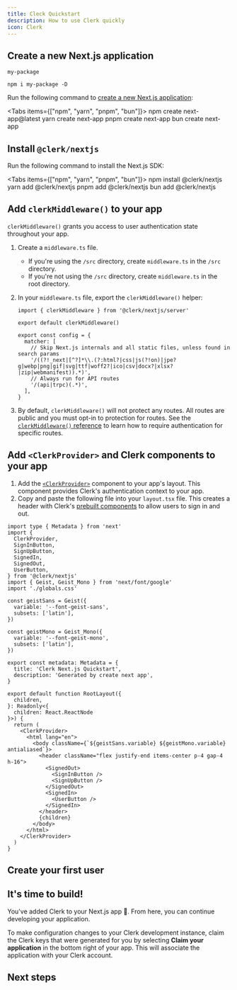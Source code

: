 ```yaml
---
title: Cleck Quickstart
description: How to use Clerk quickly
icon: Clerk
---
```



## Create a new Next.js application

```package-install
my-package
```

```package-install
npm i my-package -D
```

Run the following command to [create a new Next.js application](https://nextjs.org/docs/getting-started/installation):

<Tabs items={["npm", "yarn", "pnpm", "bun"]}>
  <Tab value="npm">
    <CodeBlock lang="bash" title="terminal">
      npm create next-app@latest
    </CodeBlock>
  </Tab>
  <Tab value="yarn">
    <CodeBlock lang="bash" title="terminal">
      yarn create next-app
    </CodeBlock>
  </Tab>
  <Tab value="pnpm">
      <CodeBlock lang="bash" title="terminal">
      pnpm create next-app
    </CodeBlock>
  </Tab>
  <Tab value="bun">
      <CodeBlock lang="bash" title="terminal">
      bun create next-app
    </CodeBlock>
  </Tab>
</Tabs>

## Install `@clerk/nextjs`

Run the following command to install the Next.js SDK:

<Tabs items={["npm", "yarn", "pnpm", "bun"]}>
  <Tab value="npm">
    <CodeBlock lang="bash" title="terminal">
      npm install @clerk/nextjs
    </CodeBlock>
  </Tab>
  <Tab value="yarn">
    <CodeBlock lang="bash" title="terminal">
      yarn add @clerk/nextjs
    </CodeBlock>
  </Tab>
  <Tab value="pnpm">
    <CodeBlock lang="bash" title="terminal">
      pnpm add @clerk/nextjs
    </CodeBlock>
  </Tab>
  <Tab value="bun">
    <CodeBlock lang="bash" title="terminal">
      bun add @clerk/nextjs
    </CodeBlock>
  </Tab>
</Tabs>

## Add `clerkMiddleware()` to your app


`clerkMiddleware()` grants you access to user authentication state throughout your app.

1. Create a `middleware.ts` file.
    - If you're using the `/src` directory, create `middleware.ts` in the `/src` directory.
    - If you're not using the `/src` directory, create `middleware.ts` in the root directory.
2. In your `middleware.ts` file, export the `clerkMiddleware()` helper:

    ```tsx {{ filename: 'middleware.ts' }}
    import { clerkMiddleware } from '@clerk/nextjs/server'

    export default clerkMiddleware()

    export const config = {
      matcher: [
        // Skip Next.js internals and all static files, unless found in search params
        '/((?!_next|[^?]*\\.(?:html?|css|js(?!on)|jpe?g|webp|png|gif|svg|ttf|woff2?|ico|csv|docx?|xlsx?|zip|webmanifest)).*)',
        // Always run for API routes
        '/(api|trpc)(.*)',
      ],
    }
    ```
3. By default, `clerkMiddleware()` will not protect any routes. All routes are public and you must opt-in to protection for routes. See the [`clerkMiddleware()` reference](/docs/references/nextjs/clerk-middleware) to learn how to require authentication for specific routes.

## Add `<ClerkProvider>` and Clerk components to your app

1. Add the [`<ClerkProvider>`](/docs/components/clerk-provider) component to your app's layout. This component provides Clerk's authentication context to your app.
1. Copy and paste the following file into your `layout.tsx` file. This creates a header with Clerk's [prebuilt components](/docs/components/overview) to allow users to sign in and out.

```tsx {{ filename: 'app/layout.tsx', mark: [[2, 9], 34, [37, 45], 49] }}
import type { Metadata } from 'next'
import {
  ClerkProvider,
  SignInButton,
  SignUpButton,
  SignedIn,
  SignedOut,
  UserButton,
} from '@clerk/nextjs'
import { Geist, Geist_Mono } from 'next/font/google'
import './globals.css'

const geistSans = Geist({
  variable: '--font-geist-sans',
  subsets: ['latin'],
})

const geistMono = Geist_Mono({
  variable: '--font-geist-mono',
  subsets: ['latin'],
})

export const metadata: Metadata = {
  title: 'Clerk Next.js Quickstart',
  description: 'Generated by create next app',
}

export default function RootLayout({
  children,
}: Readonly<{
  children: React.ReactNode
}>) {
  return (
    <ClerkProvider>
      <html lang="en">
        <body className={`${geistSans.variable} ${geistMono.variable} antialiased`}>
          <header className="flex justify-end items-center p-4 gap-4 h-16">
            <SignedOut>
              <SignInButton />
              <SignUpButton />
            </SignedOut>
            <SignedIn>
              <UserButton />
            </SignedIn>
          </header>
          {children}
        </body>
      </html>
    </ClerkProvider>
  )
}
```

## Create your first user


## It's time to build!

You've added Clerk to your Next.js app 🎉. From here, you can continue developing your application.

To make configuration changes to your Clerk development instance, claim the Clerk keys that were generated for you by selecting **Claim your application** in the bottom right of your app. This will associate the application with your Clerk account.


## Next steps
